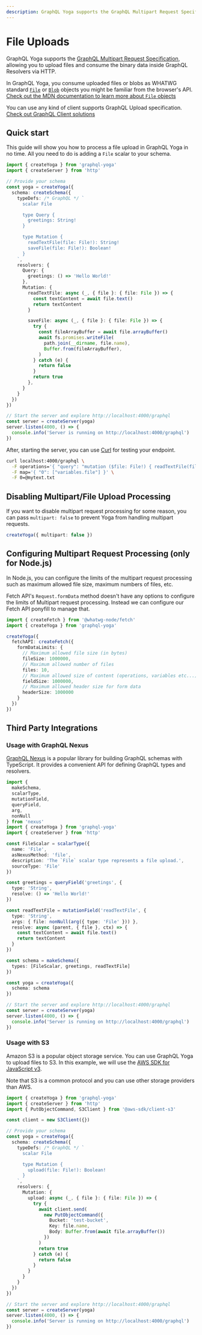 ```yaml
---
description: GraphQL Yoga supports the GraphQL Multipart Request Specification, allowing you to upload files and consume the binary data inside GraphQL Resolvers via HTTP.
---
```


# File Uploads

GraphQL Yoga supports the [GraphQL Multipart Request Specification](https://github.com/jaydenseric/graphql-multipart-request-spec), allowing you to upload files and consume the binary data inside GraphQL Resolvers via HTTP.

In GraphQL Yoga, you consume uploaded files or blobs as WHATWG standard [`File`](https://developer.mozilla.org/en-US/docs/Web/API/File) or [`Blob`](https://developer.mozilla.org/en-US/docs/Web/API/Blob) objects you might be familiar from the browser's API. [Check out the MDN documentation to learn more about `File` objects](https://developer.mozilla.org/en-US/docs/Web/API/File)

You can use any kind of client supports GraphQL Upload specification. [Check out GraphQL Client solutions](https://github.com/jaydenseric/graphql-multipart-request-spec#client)

## Quick start

This guide will show you how to process a file upload in GraphQL Yoga in no time.
All you need to do is adding a `File` scalar to your schema.

```ts filename="file-upload-example.ts" {8, 15, 23-26}
import { createYoga } from 'graphql-yoga'
import { createServer } from 'http'

// Provide your schema
const yoga = createYoga({
  schema: createSchema({
    typeDefs: /* GraphQL */ `
      scalar File

      type Query {
        greetings: String!
      }

      type Mutation {
        readTextFile(file: File!): String!
        saveFile(file: File!): Boolean!
      }
    `,
    resolvers: {
      Query: {
        greetings: () => 'Hello World!'
      },
      Mutation: {
        readTextFile: async (_, { file }: { file: File }) => {
          const textContent = await file.text()
          return textContent
        }

        saveFile: async (_, { file }: { file: File }) => {
          try {
            const fileArrayBuffer = await file.arrayBuffer()
            await fs.promises.writeFile(
              path.join(__dirname, file.name),
              Buffer.from(fileArrayBuffer),
            )
          } catch (e) {
            return false
          }
          return true
        },
      }
    }
  })
})

// Start the server and explore http://localhost:4000/graphql
const server = createServer(yoga)
server.listen(4000, () => {
  console.info('Server is running on http://localhost:4000/graphql')
})
```

After, starting the server, you can use [Curl](https://curl.se/) for testing your endpoint.

```bash filename="Terminal"
curl localhost:4000/graphql \
  -F operations='{ "query": "mutation ($file: File!) { readTextFile(file: $file) }", "variables": { "file": null } }' \
  -F map='{ "0": ["variables.file"] }' \
  -F 0=@mytext.txt
```

## Disabling Multipart/File Upload Processing

If you want to disable multipart request processing for some reason, you can pass `multipart: false` to prevent Yoga from handling multipart requests.

```ts
createYoga({ multipart: false })
```

## Configuring Multipart Request Processing (only for Node.js)

In Node.js, you can configure the limits of the multipart request processing such as maximum allowed file size, maximum numbers of files, etc.

Fetch API's `Request.formData` method doesn't have any options to configure the limits of Multipart request processing.
Instead we can configure our Fetch API ponyfill to manage that.

```ts
import { createFetch } from '@whatwg-node/fetch'
import { createYoga } from 'graphql-yoga'

createYoga({
  fetchAPI: createFetch({
    formDataLimits: {
      // Maximum allowed file size (in bytes)
      fileSize: 1000000,
      // Maximum allowed number of files
      files: 10,
      // Maximum allowed size of content (operations, variables etc...)
      fieldSize: 1000000,
      // Maximum allowed header size for form data
      headerSize: 1000000
    }
  })
})
```

## Third Party Integrations

### Usage with GraphQL Nexus

[GraphQL Nexus](https://nexusjs.org/) is a popular library for building GraphQL schemas with TypeScript. It provides a convenient API for defining GraphQL types and resolvers.

```ts filename="nexus-file-upload-example.ts"
import {
  makeSchema,
  scalarType,
  mutationField,
  queryField,
  arg,
  nonNull
} from 'nexus'
import { createYoga } from 'graphql-yoga'
import { createServer } from 'http'

const FileScalar = scalarType({
  name: 'File',
  asNexusMethod: 'file',
  description: 'The `File` scalar type represents a file upload.',
  sourceType: 'File'
})

const greetings = queryField('greetings', {
  type: 'String',
  resolve: () => 'Hello World!'
})

const readTextFile = mutationField('readTextFile', {
  type: 'String',
  args: { file: nonNull(arg({ type: 'File' })) },
  resolve: async (parent, { file }, ctx) => {
    const textContent = await file.text()
    return textContent
  }
})

const schema = makeSchema({
  types: [FileScalar, greetings, readTextFile]
})

const yoga = createYoga({
  schema: schema
})

// Start the server and explore http://localhost:4000/graphql
const server = createServer(yoga)
server.listen(4000, () => {
  console.info('Server is running on http://localhost:4000/graphql')
})
```

### Usage with S3

Amazon S3 is a popular object storage service. You can use GraphQL Yoga to upload files to S3.
In this example, we will use the [AWS SDK for JavaScript v3](https://docs.aws.amazon.com/AWSJavaScriptSDK/docs/latest/).

Note that S3 is a common protocol and you can use other storage providers than AWS.

```ts filename="file-upload-example.ts" {8, 15, 23-26}
import { createYoga } from 'graphql-yoga'
import { createServer } from 'http'
import { PutObjectCommand, S3Client } from '@aws-sdk/client-s3'

const client = new S3Client({})

// Provide your schema
const yoga = createYoga({
  schema: createSchema({
    typeDefs: /* GraphQL */ `
      scalar File

      type Mutation {
        upload(file: File!): Boolean!
      }
    `,
    resolvers: {
      Mutation: {
        upload: async (_, { file }: { file: File }) => {
          try {
            await client.send(
              new PutObjectCommand({
                Bucket: 'test-bucket',
                Key: file.name,
                Body: Buffer.from(await file.arrayBuffer())
              })
            )
            return true
          } catch (e) {
            return false
          }
        }
      }
    }
  })
})

// Start the server and explore http://localhost:4000/graphql
const server = createServer(yoga)
server.listen(4000, () => {
  console.info('Server is running on http://localhost:4000/graphql')
})
```
